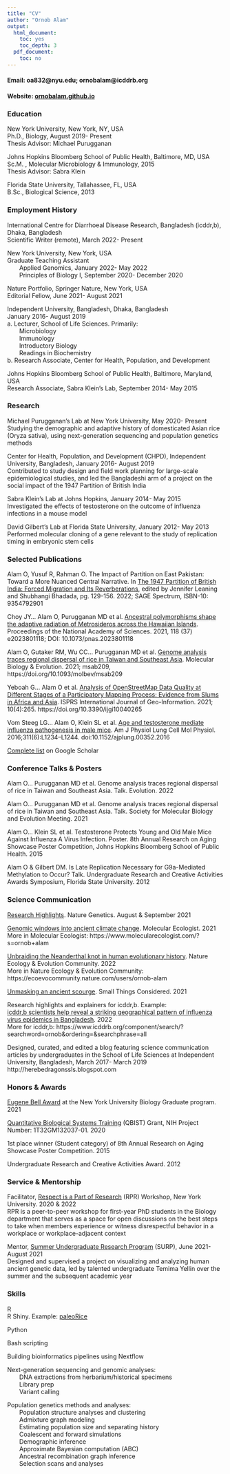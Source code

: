 ```yaml
---
title: "CV"
author: "Ornob Alam"
output:
  html_document:
    toc: yes
    toc_depth: 3
  pdf_document:
    toc: no
---
```

 
#### Email: oa832@nyu.edu; ornobalam@icddrb.org
#### Website: [ornobalam.github.io](https://ornobalam.github.io)

### Education 
New York University, New York, NY, USA\
Ph.D., Biology, August 2019- Present\
Thesis Advisor: Michael Purugganan  

Johns Hopkins Bloomberg School of Public Health, Baltimore, MD, USA\
Sc.M. 	, Molecular Microbiology & Immunology, 2015\
Thesis Advisor: Sabra Klein  
  
Florida State University, Tallahassee, FL, USA\
B.Sc., Biological Science, 2013  

 
### Employment History
International Centre for Diarrhoeal Disease Research, Bangladesh (icddr,b), Dhaka, Bangladesh\
Scientific Writer (remote), March 2022- Present  

New York University, New York, USA\
Graduate Teaching Assistant\
&emsp;&emsp;Applied Genomics, January 2022- May 2022\
&emsp;&emsp;Principles of Biology I, September 2020- December 2020  

Nature Portfolio, Springer Nature, New York, USA\
Editorial Fellow, June 2021- August 2021  

Independent University, Bangladesh, Dhaka, Bangladesh\
January 2016- August 2019\
a. Lecturer, School of Life Sciences. Primarily:  
&emsp;&emsp;Microbiology\
&emsp;&emsp;Immunology\
&emsp;&emsp;Introductory Biology\
&emsp;&emsp;Readings in Biochemistry\
b. Research Associate, Center for Health, Population, and Development  

Johns Hopkins Bloomberg School of Public Health, Baltimore, Maryland, USA\
Research Associate, Sabra Klein’s Lab, September 2014- May 2015 

### Research
Michael Purugganan’s Lab at New York University, May 2020- Present\
Studying the demographic and adaptive history of domesticated Asian rice (Oryza sativa), using next-generation sequencing and population genetics methods  

Center for Health, Population, and Development (CHPD), Independent University, Bangladesh, January 2016- August 2019\
Contributed to study design and field work planning for large-scale epidemiological studies, and led the Bangladeshi arm of a project on the social impact of the 1947 Partition of British India

Sabra Klein’s Lab at Johns Hopkins, January 2014- May 2015\
Investigated the effects of testosterone on the outcome of influenza infections in a mouse model  

David Gilbert’s Lab at Florida State University, January 2012- May 2013\
Performed molecular cloning of a gene relevant to the study of replication timing in embryonic stem cells

### Selected Publications
Alam O, Yusuf R, Rahman O. The Impact of Partition on East Pakistan: Toward a More Nuanced Central Narrative. In [The 1947 Partition of British India: Forced Migration and Its Reverberations](https://spectrum.sagepub.in/book/the-1947-partition-of-British-India-Jennifer-Leaning-9789354792908/20), edited by Jennifer Leaning and Shubhangi Bhadada, pg. 129-156. 2022; SAGE Spectrum, ISBN-10: 9354792901  

Choy JY… Alam O, Purugganan MD et al. [Ancestral polymorphisms shape the adaptive radiation of Metrosideros across the Hawaiian Islands](https://www.pnas.org/doi/10.1073/pnas.2023801118). Proceedings of the National Academy of Sciences. 2021, 118 (37) e2023801118; DOI: 10.1073/pnas.2023801118  

Alam O, Gutaker RM, Wu CC… Purugganan MD et al. [Genome analysis traces regional dispersal of rice in Taiwan and Southeast Asia](https://academic.oup.com/mbe/article/38/11/4832/6317837). Molecular Biology & Evolution. 2021; msab209, https://doi.org/10.1093/molbev/msab209  

Yeboah G… Alam O et al. [Analysis of OpenStreetMap Data Quality at Different Stages of a Participatory Mapping Process: Evidence from Slums in Africa and Asia](https://www.mdpi.com/2220-9964/10/4/265/htm). ISPRS International Journal of Geo-Information. 2021; 10(4):265. https://doi.org/10.3390/ijgi10040265  

Vom Steeg LG… Alam O, Klein SL  et al. [Age and testosterone mediate influenza pathogenesis in male mice](https://journals.physiology.org/doi/full/10.1152/ajplung.00352.2016). Am J Physiol Lung Cell Mol Physiol. 2016;311(6):L1234–L1244. doi:10.1152/ajplung.00352.2016  
  
[Complete list](https://scholar.google.com/citations?user=HJ5AVqkAAAAJ&hl=en) on Google Scholar

### Conference Talks & Posters
Alam O… Purugganan MD et al. Genome analysis traces regional dispersal of rice in Taiwan and Southeast Asia. Talk. Evolution. 2022  

Alam O… Purugganan MD et al. Genome analysis traces regional dispersal of rice in Taiwan and Southeast Asia. Talk. Society for Molecular Biology and Evolution Meeting. 2021  

Alam O… Klein SL et al. Testosterone Protects Young and Old Male Mice Against Influenza A Virus Infection. Poster. 8th Annual Research on Aging Showcase Poster Competition, Johns Hopkins Bloomberg School of Public Health. 2015  

Alam O & Gilbert DM. Is Late Replication Necessary for G9a-Mediated Methylation to Occur? Talk. Undergraduate Research and Creative Activities Awards Symposium, Florida State University. 2012

### Science Communication
[Research Highlights](https://www.nature.com/search?q=ornob+alam&journal=). Nature Genetics. August & September 2021  

[Genomic windows into ancient climate change](https://www.molecularecologist.com/2021/05/04/genomic-windows-into-ancient-climate-change/). Molecular Ecologist. 2021\
More in Molecular Ecologist: https://www.molecularecologist.com/?s=ornob+alam  

[Unbraiding the Neanderthal knot in human evolutionary history](https://ecoevocommunity.nature.com/posts/unbraiding-the-neanderthal-knot-in-human-evolutionary-history). Nature Ecology & Evolution Community. 2022\
More in Nature Ecology & Evolution Community: 
https://ecoevocommunity.nature.com/users/ornob-alam  

[Unmasking an ancient scourge](https://schaechter.asmblog.org/schaechter/2021/01/unmasking-an-ancient-scourge.html). Small Things Considered. 2021  

Research highlights and explainers for icddr,b. Example: \
[icddr,b scientists help reveal a striking geographical pattern of influenza virus epidemics in Bangladesh](https://www.icddrb.org/news-and-events/news?id=895). 2022  
More for icddr,b: https://www.icddrb.org/component/search/?searchword=ornob&ordering=&searchphrase=all

Designed, curated, and edited a blog featuring science communication articles by undergraduates in the School of Life Sciences at Independent University, Bangladesh, March 2017- March 2019\
http://herebedragonssls.blogspot.com

### Honors & Awards 
[Eugene Bell Award](https://as.nyu.edu/departments/biology/academics/graduate-student-awards.html) at the New York University Biology Graduate program. 2021  

[Quantitative Biological Systems Training](https://as.nyu.edu/departments/biology/academics/phd/qbist-program.html) (QBIST) Grant, NIH Project Number: 1T32GM132037-01. 2020  

1st place winner (Student category) of 8th Annual Research on Aging Showcase Poster Competition. 2015  

Undergraduate Research and Creative Activities Award. 2012

### Service & Mentorship
Facilitator, [Respect is a Part of Research](http://www.respectispartofresearch.com/) (RPR) Workshop, New York University. 2020 & 2022\
RPR is a peer-to-peer workshop for first-year PhD students in the Biology department that serves as a space for open discussions on the best steps to take when members experience or witness disrespectful behavior in a workplace or workplace-adjacent context

Mentor, [Summer Undergraduate Research Program](https://as.nyu.edu/departments/biology/outreach/surp.html) (SURP), June 2021- August 2021\
Designed and supervised a project on visualizing and analyzing human ancient genetic data, led by talented undergraduate Temima Yellin over the summer and the subsequent academic year


### Skills

R\
R Shiny. Example: [paleoRice](https://ornob.shinyapps.io/paleorice/)

Python  

Bash scripting  

Building bioinformatics pipelines using Nextflow  

Next-generation sequencing and genomic analyses:\
&emsp;&emsp;DNA extractions from herbarium/historical specimens\
&emsp;&emsp;Library prep\
&emsp;&emsp;Variant calling  

Population genetics methods and analyses:\
&emsp;&emsp;Population structure analyses and clustering\
&emsp;&emsp;Admixture graph modeling\
&emsp;&emsp;Estimating population size and separating history\
&emsp;&emsp;Coalescent and forward simulations\
&emsp;&emsp;Demographic inference\
&emsp;&emsp;Approximate Bayesian computation (ABC)\
&emsp;&emsp;Ancestral recombination graph inference\
&emsp;&emsp;Selection scans and analyses

